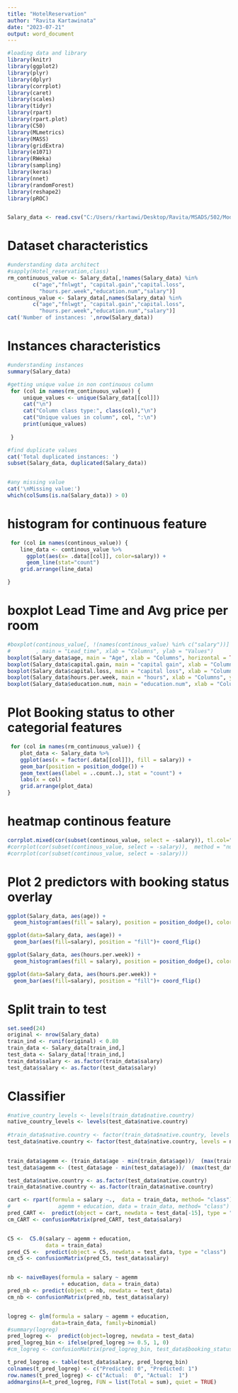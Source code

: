 ---
title: "HotelReservation"
author: "Ravita Kartawinata"
date: "2023-07-21"
output: word_document
---

```{r setup, include=FALSE}
#loading data and library
library(knitr)
library(ggplot2)
library(plyr)
library(dplyr)
library(corrplot)
library(caret)
library(scales)
library(tidyr)
library(rpart)
library(rpart.plot)
library(C50)
library(MLmetrics)
library(MASS)
library(gridExtra)
library(e1071)
library(RWeka)
library(sampling)
library(keras)
library(nnet)
library(randomForest)
library(reshape2)
library(pROC)


Salary_data <- read.csv("C:/Users/rkartawi/Desktop/Ravita/MSADS/502/Mod4/4_2Team/Salary.csv")

```

# Dataset characteristics
```{r}
#understanding data architect
#sapply(Hotel_reservation,class)
rm_continuous_value <- Salary_data[,!names(Salary_data) %in% 
        c("age","fnlwgt", "capital.gain","capital.loss",
          "hours.per.week","education.num","salary")]
continous_value <- Salary_data[,names(Salary_data) %in% 
        c("age","fnlwgt", "capital.gain","capital.loss",
          "hours.per.week","education.num","salary")]
cat('Number of instances: ',nrow(Salary_data))


```
# Instances characteristics
```{r}
#understanding instances
summary(Salary_data)

#getting unique value in non continuous column
 for (col in names(rm_continuous_value)) {
     unique_values <- unique(Salary_data[[col]])
     cat("\n")
     cat("Column class type:", class(col),"\n")
     cat("Unique values in column", col, ":\n")
     print(unique_values)
     
 }

#find duplicate values 
cat('Total duplicated instances: ')
subset(Salary_data, duplicated(Salary_data))


#any missing value
cat('\nMissing value:')
which(colSums(is.na(Salary_data)) > 0)


```

# histogram for continuous feature
```{r}
 for (col in names(continous_value)) {
    line_data <- continous_value %>%
      ggplot(aes(x= .data[[col]], color=salary)) + 
      geom_line(stat="count")
    grid.arrange(line_data)

}
```

# boxplot Lead Time and Avg price per room
```{r}
#boxplot(continous_value[, !(names(continous_value) %in% c("salary"))]
#        , main = "Lead_time", xlab = "Columns", ylab = "Values")
boxplot(Salary_data$age, main = "Age", xlab = "Columns", horizontal = TRUE)
boxplot(Salary_data$capital.gain, main = "capital gain", xlab = "Columns", ylab = "Values", horizontal = TRUE)
boxplot(Salary_data$capital.loss, main = "capital loss", xlab = "Columns", ylab = "Values", horizontal = TRUE)
boxplot(Salary_data$hours.per.week, main = "hours", xlab = "Columns", ylab = "Values", horizontal = TRUE)
boxplot(Salary_data$education.num, main = "education.num", xlab = "Columns", ylab = "Values", horizontal = TRUE)


```

# Plot Booking status to other categorial features
```{r}
 for (col in names(rm_continuous_value)) {
    plot_data <- Salary_data %>%
    ggplot(aes(x = factor(.data[[col]]), fill = salary)) +
    geom_bar(position = position_dodge()) +
    geom_text(aes(label = ..count..), stat = "count") +
    labs(x = col)  
    grid.arrange(plot_data)
}

```

# heatmap continous feature
```{r}
corrplot.mixed(cor(subset(continous_value, select = -salary)), tl.col="black", tl.pos = "lt", tl.cex = 0.7,cl.cex = .7, number.cex=.7)
#corrplot(cor(subset(continous_value, select = -salary)),  method = "number",col = colorRampPalette(c("white", "blue"))(100))
#corrplot(cor(subset(continous_value, select = -salary)))
```

# Plot 2 predictors with booking status overlay
```{r}
ggplot(Salary_data, aes(age)) + 
  geom_histogram(aes(fill = salary), position = position_dodge(), color = "black")

ggplot(data=Salary_data, aes(age)) +
  geom_bar(aes(fill=salary), position = "fill")+ coord_flip()

ggplot(Salary_data, aes(hours.per.week)) + 
  geom_histogram(aes(fill = salary), position = position_dodge(), color = "black")

ggplot(data=Salary_data, aes(hours.per.week)) +
  geom_bar(aes(fill=salary), position = "fill")+ coord_flip()
```
# Split train to test
```{r}
set.seed(24)
original <- nrow(Salary_data)
train_ind <- runif(original) < 0.80
train_data <- Salary_data[train_ind,]
test_data <- Salary_data[!train_ind,]
train_data$salary <- as.factor(train_data$salary)
test_data$salary <- as.factor(test_data$salary)

```

# Classifier
```{r}
#native_country_levels <- levels(train_data$native.country)
native_country_levels <- levels(test_data$native.country)
 
#train_data$native.country <- factor(train_data$native.country, levels = native_country_levels)
test_data$native.country <- factor(test_data$native.country, levels = native_country_levels)
 

train_data$agemm <- (train_data$age - min(train_data$age))/  (max(train_data$age)- min(train_data$age))
test_data$agemm <- (test_data$age - min(test_data$age))/  (max(test_data$age)- min(test_data$age))

test_data$native.country <- as.factor(test_data$native.country)
train_data$native.country <- as.factor(train_data$native.country)

cart <- rpart(formula = salary ~.,  data = train_data, method= "class")
#               agemm + education, data = train_data, method= "class")
pred_CART <-  predict(object = cart, newdata = test_data[-15], type = "class")
cm_CART <- confusionMatrix(pred_CART, test_data$salary)


C5 <-  C5.0(salary ~ agemm + education, 
            data = train_data)
pred_C5 <-  predict(object = C5, newdata = test_data, type = "class")
cm_c5 <- confusionMatrix(pred_C5, test_data$salary)


nb <- naiveBayes(formula = salary ~ agemm
                 + education, data = train_data)
pred_nb <- predict(object = nb, newdata = test_data)
cm_nb <- confusionMatrix(pred_nb, test_data$salary)


logreg <- glm(formula = salary ~ agemm + education, 
              data=train_data, family=binomial) 
#summary(logreg)
pred_logreg <-  predict(object=logreg, newdata = test_data)
pred_logreg_bin <- ifelse(pred_logreg >= 0.5, 1, 0)
#cm_logreg <- confusionMatrix(pred_logreg_bin, test_data$booking_status)

t_pred_logreg <- table(test_data$salary, pred_logreg_bin)
colnames(t_pred_logreg) <- c("Predicted: 0", "Predicted: 1")
row.names(t_pred_logreg) <- c("Actual:  0", "Actual:  1")
addmargins(A=t_pred_logreg, FUN = list(Total = sum), quiet = TRUE)


```
